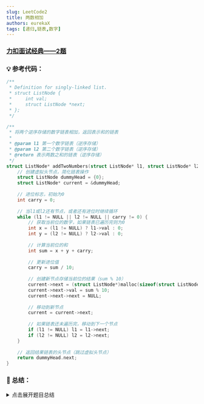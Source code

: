 ```yaml
---
slug: LeetCode2
title: 两数相加
authors: eurekaX
tags: [递归,链表,数字]
---
```



### <B2>[力扣面试经典——2题](https://leetcode.cn/problems/add-two-numbers/description/?envType=study-plan-v2&envId=top-interview-150 "力扣")</B2>

<!-- truncate -->


### 💡 参考代码：

```c
/**
 * Definition for singly-linked list.
 * struct ListNode {
 *     int val;
 *     struct ListNode *next;
 * };
 */

/**
 * 将两个逆序存储的数字链表相加，返回表示和的链表
 * 
 * @param l1 第一个数字链表（逆序存储）
 * @param l2 第二个数字链表（逆序存储）
 * @return 表示两数之和的链表（逆序存储）
 */
struct ListNode* addTwoNumbers(struct ListNode* l1, struct ListNode* l2) {
    // 创建虚拟头节点，简化链表操作
    struct ListNode dummyHead = {0};
    struct ListNode* current = &dummyHead;
    
    // 进位标志，初始为0
    int carry = 0;
    
    // 当l1或l2还有节点，或者还有进位时继续循环
    while (l1 != NULL || l2 != NULL || carry != 0) {
        // 获取当前位的数字，如果链表已遍历完则为0
        int x = (l1 != NULL) ? l1->val : 0;
        int y = (l2 != NULL) ? l2->val : 0;
        
        // 计算当前位的和
        int sum = x + y + carry;
        
        // 更新进位值
        carry = sum / 10;
        
        // 创建新节点存储当前位的结果（sum % 10）
        current->next = (struct ListNode*)malloc(sizeof(struct ListNode));
        current->next->val = sum % 10;
        current->next->next = NULL;
        
        // 移动到新节点
        current = current->next;
        
        // 如果链表还未遍历完，移动到下一个节点
        if (l1 != NULL) l1 = l1->next;
        if (l2 != NULL) l2 = l2->next;
    }
    
    // 返回结果链表的头节点（跳过虚拟头节点）
    return dummyHead.next;
}
```

### 📖 总结：

<details>
<summary>点击展开题目总结</summary>
# 🤔 两数相加

---

## 1️⃣ 题目核心信息

🎯 **功能描述**：将两个逆序存储的非负整数链表相加，返回表示和的链表

📥 **输入输出**：
- **输入**：
  - `l1`: 第一个数字链表（逆序存储，每个节点存储一位数字）
  - `l2`: 第二个数字链表（逆序存储，每个节点存储一位数字）
- **输出**：表示两数之和的链表（同样逆序存储）

---

## 2️⃣ 实现原理

💡 **核心思路**：模拟手工加法过程，从低位到高位逐位相加，处理进位

📋 **实现步骤**：
1. 使用虚拟头节点简化链表操作
2. 同时遍历两个链表，逐位相加
3. 处理进位：当前位和大于等于10时需要进位
4. 当两个链表都遍历完后，检查是否还有进位需要处理

---

## 3️⃣ 关键点解析

### 🎯 代码技巧
- 使用虚拟头节点(`dummyHead`)简化链表构建过程
- 统一处理不同长度链表：当一个链表遍历完时，将其值视为0
- 进位处理：使用整除和取模运算分别获取进位和当前位值
- 内存管理：动态分配新节点内存

## 4️⃣ 使用场景

### ✅ 适用情况：
- 大数加法运算（超出基本数据类型范围的整数）
- 链表操作练习
- 模拟运算实现

### ⚠️ 前提条件：
- 链表非空且表示非负整数
- 数字按逆序方式存储（低位在前）
- 除了数字0外，其他数字不含前导零

## 5️⃣ 复杂度分析

- ⏱️ 时间复杂度：O(max(m,n))，其中m和n分别是两个链表的长度，需要遍历较长的链表
- 💾 空间复杂度：O(max(m,n))，结果链表的空间开销，最坏情况下需要max(m,n)+1个节点

## 6️⃣ 注意事项

### 🚩 边界情况：
- 两个链表长度不同
- 最后一位相加产生进位（如示例3）
- 其中一个链表为空（题目保证非空）

### 💥 易错点：
- 忘记处理最后的进位
- 没有正确处理不同长度链表的情况
- 链表指针操作错误导致内存泄漏或空指针异常

## 7️⃣ 补充说明
#### 📌 示例详解：`l1 = [2,4,3]`, `l2 = [5,6,4]`

我们来逐步跟踪 `addTwoNumbers(l1, l2)` 的执行过程：

#### 初始状态：
- `l1`: 2 → 4 → 3 → NULL (表示数字342)
- `l2`: 5 → 6 → 4 → NULL (表示数字465)
- `dummyHead`: 虚拟头节点
- `current`: 指向 `dummyHead`
- `carry`: 0 (初始进位)

#### 第1步迭代：
- `x = l1->val = 2`, `y = l2->val = 5`
- `sum = x + y + carry = 2 + 5 + 0 = 7`
- `carry = sum / 10 = 7 / 10 = 0`
- 创建新节点：`current->next = new_node(7)`
- 更新指针：
  - `current = current->next` (指向值为7的节点)
  - `l1 = l1->next` (指向值为4的节点)
  - `l2 = l2->next` (指向值为6的节点)

当前结果链表：dummyHead → 7

#### 第2步迭代：
- `x = l1->val = 4`, `y = l2->val = 6`
- `sum = x + y + carry = 4 + 6 + 0 = 10`
- `carry = sum / 10 = 10 / 10 = 1`
- 创建新节点：`current->next = new_node(0)`
- 更新指针：
  - `current = current->next` (指向值为0的节点)
  - `l1 = l1->next` (指向值为3的节点)
  - `l2 = l2->next` (指向值为4的节点)

当前结果链表：dummyHead → 7 → 0

#### 第3步迭代：
- `x = l1->val = 3`, `y = l2->val = 4`
- `sum = x + y + carry = 3 + 4 + 1 = 8`
- `carry = sum / 10 = 8 / 10 = 0`
- 创建新节点：`current->next = new_node(8)`
- 更新指针：
  - `current = current->next` (指向值为8的节点)
  - `l1 = l1->next` (NULL)
  - `l2 = l2->next` (NULL)

当前结果链表：dummyHead → 7 → 0 → 8

#### 结束条件：
- `l1 == NULL`, `l2 == NULL`, `carry == 0`
- 循环结束

#### 返回结果：
- 返回 `dummyHead.next`，即链表 7 → 0 → 8
- 这表示数字807，确实是342+465的结果

通过这个例子，我们可以看到算法正确地模拟了手工加法过程，从低位到高位逐位计算，并正确处理了进位情况。
</details>
